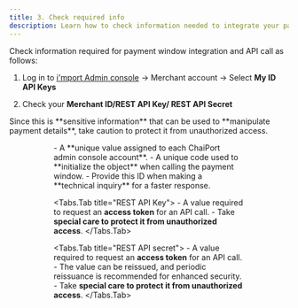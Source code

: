 ```yaml
---
title: 3. Check required info
description: Learn how to check information needed to integrate your payment window.
---
```



Check information required for payment window integration and API call as follows:

1. Log in to [i'mport Admin console](https://admin.iamport.kr) -> Merchant account
   -> Select **My ID API Keys**

2. Check your **Merchant ID/REST API Key/ REST API Secret**

<Hint style="danger">
  Since this is **sensitive information** that can be used to **manipulate payment details**, take caution to protect it from unauthorized access.
</Hint>

<Figure src="/gitbook-assets/en/image (232).png" caption=" Merchant account -> Select My ID API Keys" />

<Figure src="/gitbook-assets/en/image (191).png" caption="Check your Merchant ID/REST API Key/ REST API Secret" />

<Tabs>
  <Tabs.Tab title="Merchant ID">
    - A **unique value assigned to each ChaiPort admin console account**.
    - A unique code used to **initialize the object** when calling the payment window.
    - Provide this ID when making a **technical inquiry** for a faster response.
  </Tabs.Tab>

  <Tabs.Tab title="REST API Key">
    - A value required to request an **access token** for an API call.
    - Take **special care to protect it from unauthorized access**.
  </Tabs.Tab>

  <Tabs.Tab title="REST API secret">
    - A value required to request an **access token** for an API call.
    - The value can be reissued, and periodic reissuance is recommended for enhanced security.
    - Take **special care to protect it from unauthorized access**.
  </Tabs.Tab>
</Tabs>
